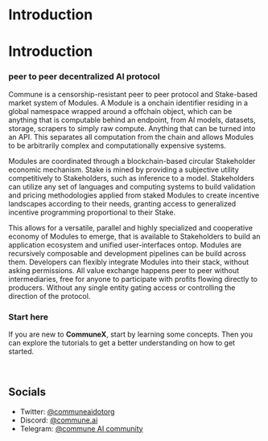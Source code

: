 
# Introduction

# Introduction

### peer to peer decentralized AI protocol

Commune is a censorship-resistant peer to peer protocol and Stake-based market system of Modules. A Module is a onchain identifier residing in a global namespace wrapped around a offchain object, which can be anything that is computable behind an endpoint, from AI models, datasets, storage, scrapers to simply raw compute. Anything that can be turned into an API. This separates all computation from the chain and allows Modules to be arbitrarily complex and computationally expensive systems. 

Modules are coordinated through a blockchain-based circular Stakeholder economic mechanism. Stake is mined by providing a subjective utility competitively to Stakeholders, such as inference to a model. Stakeholders can utilize any set of languages and computing systems to build validation and pricing methodologies applied from staked Modules to create incentive landscapes according to their needs, granting access to generalized incentive programming proportional to their Stake.

This allows for a versatile, parallel and highly specialized and cooperative economy of Modules to emerge, that is available to Stakeholders to build an application ecosystem and unified user-interfaces ontop. Modules are recursively composable and development pipelines can be build across them. Developers can flexibly integrate Modules into their stack, without asking permissions. All value exchange happens peer to peer without intermediaries, free for anyone to participate with profits flowing directly to producers. Without any single entity gating access or controlling the direction of the protocol.

### Start here

If you are new to **CommuneX**, start by learning some concepts. Then you can explore the tutorials to get a better understanding on how to get started.

<StartCards />

<br />

## Socials

- Twitter: [@communeaidotorg](https://twitter.com/communeaidotorg)
- Discord: [@commune.ai](https://discord.com/invite/DgjvQXvhqf)
- Telegram: [@commune AI community](https://t.me/communecommunity)
